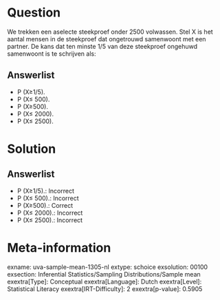Question
========

We trekken een aselecte steekproef onder 2500 volwassen. Stel X is het
aantal mensen in de steekproef dat ongetrouwd samenwoont met een
partner. De kans dat ten minste 1/5 van deze steekproef ongehuwd
samenwoont is te schrijven als:

Answerlist
----------

* P (X≥1/5).
* P (X≤ 500).
* P (X≥500).
* P (X≤ 2000).
* P (X≤ 2500).

Solution
========

Answerlist
----------

* P (X≥1/5).: Incorrect
* P (X≤ 500).: Incorrect
* P (X≥500).: Correct
* P (X≤ 2000).: Incorrect
* P (X≤ 2500).: Incorrect

Meta-information
================
exname: uva-sample-mean-1305-nl
extype: schoice
exsolution: 00100
exsection: Inferential Statistics/Sampling Distributions/Sample mean
exextra[Type]: Conceptual
exextra[Language]: Dutch
exextra[Level]: Statistical Literacy
exextra[IRT-Difficulty]: 2
exextra[p-value]: 0.5905
